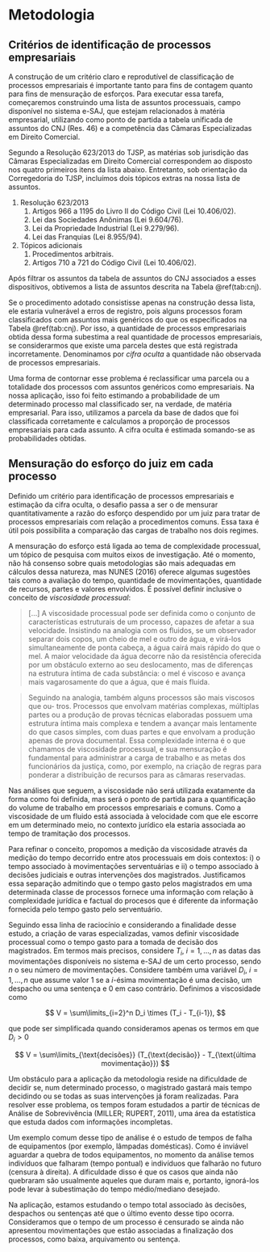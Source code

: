 # Metodologia

## Critérios de identificação de processos empresariais

A construção de um critério claro e reprodutível de classificação de processos empresariais é importante tanto para fins de contagem quanto para fins de mensuração de esforços. Para executar essa tarefa, começaremos construindo uma lista de assuntos processuais, campo disponível no sistema e-SAJ, que estejam relacionados à matéria empresarial, utilizando como ponto de partida a tabela unificada de assuntos do CNJ (Res. 46) e a competência das Câmaras Especializadas em Direito Comercial. 

Segundo a Resolução 623/2013 do TJSP, as matérias sob jurisdição das Câmaras Especializadas em Direito Comercial correspondem ao disposto nos quatro primeiros itens da lista abaixo. Entretanto, sob orientação da Corregedoria do TJSP, incluímos dois tópicos extras na nossa lista de assuntos.

1. Resolução 623/2013
    1. Artigos 966 a 1195 do Livro II do Código Civil (Lei 10.406/02).
    1. Lei das Sociedades Anônimas (Lei 9.604/76).
    1. Lei da Propriedade Industrial (Lei 9.279/96).
    1. Lei das Franquias (Lei 8.955/94).
1. Tópicos adicionais
    1. Procedimentos arbitrais.
    1. Artigos 710 a 721 do Código Civil (Lei 10.406/02).

Após filtrar os assuntos da tabela de assuntos do CNJ associados a esses dispositivos, obtivemos a lista de assuntos descrita na Tabela \@ref(tab:cnj).

Se o procedimento adotado consistisse apenas na construção dessa lista, ele estaria vulnerável a erros de registro, pois alguns processos foram classificados com assuntos mais genéricos do que os especificados na Tabela \@ref(tab:cnj). Por isso, a quantidade de processos empresariais obtida dessa forma subestima a real quantidade de processos empresariais, se considerarmos que existe uma parcela destes que está registrada incorretamente. Denominamos por _cifra oculta_ a quantidade não observada de processos empresariais. 

Uma forma de contornar esse problema é reclassificar uma parcela ou a totalidade dos processos com assuntos genéricos como empresariais. Na nossa aplicação, isso foi feito estimando a probabilidade de um determinado processo mal classificado ser, na verdade, de matéria empresarial. Para isso, utilizamos a parcela da base de dados que foi classificada corretamente e calculamos a proporção de processos empresariais para cada assunto. A cifra oculta é estimada somando-se as probabilidades obtidas.

## Mensuração do esforço do juiz em cada processo {#metotempos}

Definido um critério para identificação de processos empresariais e estimação da cifra oculta, o desafio passa a ser o de mensurar quantitativamente a razão do esforço despendido por um juiz para tratar de processos empresariais com relação a procedimentos comuns. Essa taxa é útil pois possibilita a comparação das cargas de trabalho nos dois regimes. 

A mensuração do esforço está ligada ao tema de complexidade processual, um tópico de pesquisa com muitos eixos de investigação. Até o momento, não há consenso sobre quais metodologias são mais adequadas em cálculos dessa natureza, mas NUNES (2016) oferece algumas sugestões tais como a avaliação do tempo, quantidade de movimentações, quantidade de recursos, partes e valores envolvidos. É possível definir inclusive o conceito de *viscosidade processual*: 

> [...] A viscosidade processual pode
ser definida como o conjunto de características estruturais de um processo, capazes
de afetar a sua velocidade. Insistindo na analogia com os fluidos, se um observador
separar dois copos, um cheio de mel e outro de água, e virá-los simultaneamente de
ponta cabeça, a água cairá mais rápido do que o mel. A maior velocidade da água
decorre não da resistência oferecida por um obstáculo externo ao seu deslocamento,
mas de diferenças na estrutura íntima de cada substância: o mel é viscoso e avança
mais vagarosamente do que a água, que é mais fluida. 

> Seguindo na analogia, também alguns processos são mais viscosos que ou-
tros. Processos que envolvam matérias complexas, múltiplas partes ou a produção
de provas técnicas elaboradas possuem uma estrutura íntima mais complexa e
tendem a avançar mais lentamente do que casos simples, com duas partes e que
envolvam a produção apenas de prova documental. Essa complexidade interna
é o que chamamos de viscosidade processual, e sua mensuração é fundamental
para administrar a carga de trabalho e as metas dos funcionários da justiça, como,
por exemplo, na criação de regras para ponderar a distribuição de recursos para
as câmaras reservadas.

Nas análises que seguem, a viscosidade não será utilizada exatamente da forma como foi definida, mas será o ponto de partida para a quantificação do volume de trabalho em processos empresariais e comuns. Como a viscosidade de um fluido está associada à velocidade com que ele escorre em um determinado meio, no contexto jurídico ela estaria associada ao tempo de tramitação dos processos.

Para refinar o conceito, propomos a medição da viscosidade através da medição do tempo decorrido entre atos processuais em dois contextos: i) o tempo associado à movimentações serventuárias e ii) o tempo associado à decisões judiciais e outras intervenções dos magistrados. Justificamos essa separação admitindo que o tempo gasto pelos magistrados em uma determinada classe de processos fornece uma informação com relação à complexidade jurídica e factual do procesos que é diferente da informação fornecida pelo tempo gasto pelo serventuário.

Seguindo essa linha de raciocínio e considerando a finalidade desse estudo, a criação de varas especializadas, vamos definir viscosidade processual como o tempo gasto para a tomada de decisão dos magistrados. Em termos mais precisos, considere $T_i, \ i = 1,\dots,n$ as datas das movimentações disponíveis no sistema e-SAJ de um certo processo, sendo $n$ o seu número de movimentações. Considere também uma variável $D_i, \ i = 1,\dots,n$ que assume valor $1$ se a $i$-ésima movimentação é uma decisão, um despacho ou uma sentença e $0$ em caso contrário. Definimos a viscosidade como

$$ 
V = \sum\limits_{i=2}^n D_i \times (T_i - T_{i-1}), 
$$

\noindent que pode ser simplificada quando consideramos apenas os termos em que $D_i > 0$

$$ 
V = \sum\limits_{\text{decisões}} (T_{\text{decisão}} - T_{\text{última movimentação}})
$$

<!-- Neste estudo, utilizamos as datas e títulos das movimentações dos processos como base para estimar o esforço dos juízes nos processos. Nossa análise considerou duas particularidades da base de dados: i) como os processos foram coletados a partir de sua data de distribuição, em muitos casos não tivemos baixa até a data de extração, realizada em 01/09/2016; ii) além disso, sabemos que nem todas as movimentações do processo são de responsabilidade do juiz e, portanto, utilizar o tempo total como medida de esforço do juiz gera estimativas que estão contaminadas por esforços do serventuário, característica que consideramos indesejável para a mensuração da complexidade de um processo. -->

<!-- Além de questões teóricas, nossa análise também considerou duas particularidades da base de dados: i) como os processos foram coletados a partir de sua data de distribuição, em muitos casos não tivemos baixa até a data de extração, realizada em 01/09/2016; ii) além disso, sabemos que nem todas as movimentações do processo são de responsabilidade do juiz e, portanto, utilizar o tempo total como medida de esforço do juiz gera estimativas que estão contaminadas por esforços do serventuário, característica que consideramos indesejável para a mensuração da complexidade de um processo. -->

Um obstáculo para a aplicação da metodologia reside na dificuldade de decidir se, num determinado processo, o magistrado gastará mais tempo decidindo ou se todas as suas intervenções já foram realizadas. Para resolver esse problema, os tempos foram estudados a partir de técnicas de Análise de Sobrevivência (MILLER; RUPERT, 2011), uma área da estatística que estuda dados com informações incompletas. 

Um exemplo comum desse tipo de análise é o estudo de tempos de falha de equipamentos (por exemplo, lâmpadas domésticas). Como é inviável aguardar a quebra de todos equipamentos, no momento da análise temos indivíduos que falharam (tempo pontual) e indivíduos que falharão no futuro (censura à direita). A dificuldade disso é que os casos que ainda não quebraram são usualmente aqueles que duram mais e, portanto, ignorá-los pode levar à subestimação do tempo médio/mediano desejado. 

Na aplicação, estamos estudando o tempo total associado às decisões, despachos ou sentenças até que o último evento desse tipo ocorra. Consideramos que o tempo de um processo é censurado se ainda não apresentou movimentações que estão associadas a finalização dos processos, como baixa, arquivamento ou sentença. 
